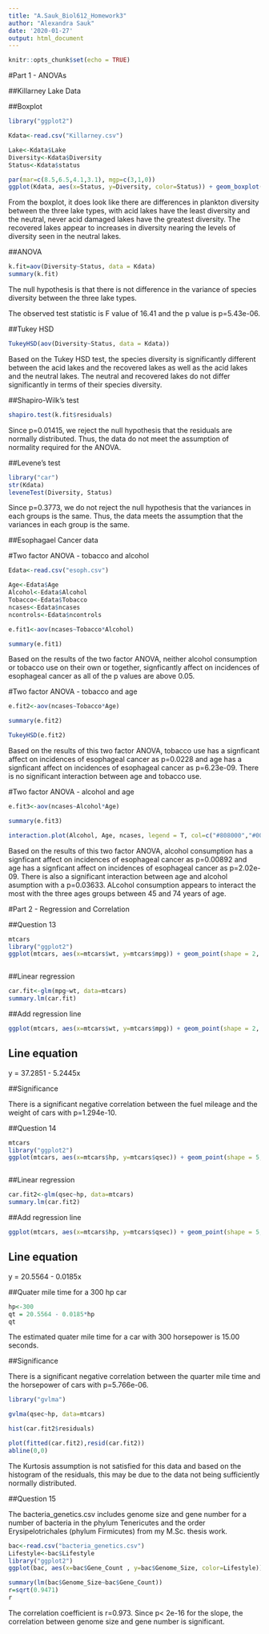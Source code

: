 ```yaml
---
title: "A.Sauk_Biol612_Homework3"
author: "Alexandra Sauk"
date: '2020-01-27'
output: html_document
---
```


```r
knitr::opts_chunk$set(echo = TRUE)
```

#Part 1 - ANOVAs

##Killarney Lake Data

##Boxplot
```r
library("ggplot2")

Kdata<-read.csv("Killarney.csv")

Lake<-Kdata$Lake
Diversity<-Kdata$Diversity
Status<-Kdata$status

par(mar=c(8.5,6.5,4.1,3.1), mgp=c(3,1,0))
ggplot(Kdata, aes(x=Status, y=Diversity, color=Status)) + geom_boxplot() + labs(y="Plankton Species Diversity", x="Lake Status", title = "Fig. 1: Plankton species diversity for 45 lakes in Killarney Wilderness Park") + scale_color_manual(values = c("#ffbb0e", "#009a00", "#007fff"))
```

From the boxplot, it does look like there are differences in plankton diversity between the three lake types, with acid lakes have the least diversity and the neutral, never acid damaged lakes have the greatest diversity. The recovered lakes appear to increases in diversity nearing the levels of diversity seen in the neutral lakes. 

##ANOVA
```r
k.fit=aov(Diversity~Status, data = Kdata)
summary(k.fit)
```

The null hypothesis is that there is not difference in the variance of species diversity between the three lake types.

The observed test statistic is F value of 16.41 and the p value is p=5.43e-06. 

##Tukey HSD
```r
TukeyHSD(aov(Diversity~Status, data = Kdata))
```

Based on the Tukey HSD test, the species diversity is significantly different between the acid lakes and the recovered lakes as well as the acid lakes and the neutral lakes. The neutral and recovered lakes do not differ significantly in terms of their species diversity. 

##Shapiro-Wilk's test
```r
shapiro.test(k.fit$residuals)
```

Since p=0.01415, we reject the null hypothesis that the residuals are normally distributed. Thus, the data do not meet the assumption of normality required for the ANOVA.

##Levene's test
```r

library("car")
str(Kdata)
leveneTest(Diversity, Status)

```

Since p=0.3773, we do not reject the null hypothesis that the variances in each groups is the same. Thus, the data meets the assumption that the variances in each group is the same. 

##Esophagael Cancer data

#Two factor ANOVA - tobacco and alcohol
```r
Edata<-read.csv("esoph.csv")

Age<-Edata$Age
Alcohol<-Edata$Alcohol
Tobacco<-Edata$Tobacco
ncases<-Edata$ncases
ncontrols<-Edata$ncontrols

e.fit1<-aov(ncases~Tobacco*Alcohol)

summary(e.fit1)
```

Based on the results of the two factor ANOVA, neither alcohol consumption or tobacco use on their own or together, signficantly affect on incidences of esophageal cancer as all of the p values are above 0.05.

#Two factor ANOVA - tobacco and age
```r
e.fit2<-aov(ncases~Tobacco*Age)

summary(e.fit2)

TukeyHSD(e.fit2)
```

Based on the results of this two factor ANOVA, tobacco use has a signficant affect on incidences of esophageal cancer as p=0.0228 and age has a signficant affect on incidences of esophageal cancer as p=6.23e-09. There is no significant interaction between age and tobacco use. 

#Two factor ANOVA - alcohol and age
```r
e.fit3<-aov(ncases~Alcohol*Age)

summary(e.fit3)

interaction.plot(Alcohol, Age, ncases, legend = T, col=c("#808000","#008000","#008080","#000080","#0000FF","#800080")) + title(main = "Fig. 2: Interaction of alcohol consumption and age \n on number of esophageal cancer cases")
```

Based on the results of this two factor ANOVA, alcohol consumption has a signficant affect on incidences of esophageal cancer as p=0.00892 and age has a signficant affect on incidences of esophageal cancer as p=2.02e-09. There is also a significant interaction between age and alcohol asumption with a p=0.03633. ALcohol consumption appears to interact the most with the three ages groups between 45 and 74 years of age. 

#Part 2 - Regression and Correlation

##Question 13

```r
mtcars
library("ggplot2")
ggplot(mtcars, aes(x=mtcars$wt, y=mtcars$mpg)) + geom_point(shape = 2, color=("dark green")) + labs(x="Weight (tonnes)", y="Fuel mileage (mpg)", title = "Fig. 3: Fuel milaege of cars versus weight") 



```

##Linear regression
```r
car.fit<-glm(mpg~wt, data=mtcars)
summary.lm(car.fit)
```
##Add regression line
```r
ggplot(mtcars, aes(x=mtcars$wt, y=mtcars$mpg)) + geom_point(shape = 2, color=("dark green")) + labs(x="Weight (tonnes)", y="Fuel mileage (mpg)", title = "Fig. 4: Fuel milaege of cars versus weight") + geom_abline(intercept = 37.2851, slope = -5.2445, color="blue")


```

## Line equation

y = 37.2851 - 5.2445x

##Significance

There is a significant negative correlation between the fuel mileage and the weight of cars with p=1.294e-10. 

##Question 14

```r
mtcars
library("ggplot2")
ggplot(mtcars, aes(x=mtcars$hp, y=mtcars$qsec)) + geom_point(shape = 5, color=("#A2C93A"), size=2) + labs(x="Horsepower", y="Quarter mile time", title = "Fig. 5: Horsepower of cars versus quarter mile time") 



```

##Linear regression
```r
car.fit2<-glm(qsec~hp, data=mtcars)
summary.lm(car.fit2)
```

##Add regression line
```r
ggplot(mtcars, aes(x=mtcars$hp, y=mtcars$qsec)) + geom_point(shape = 5, color=("#A2C93A"), size=2) + labs(x="Horsepower", y="Quarter mile time", title = "Fig. 6: Horsepower of cars versus quarter mile time")  + geom_abline(intercept = 20.5564, slope = -0.0185, color="blue")

```


## Line equation

y = 20.5564 - 0.0185x

##Quater mile time for a 300 hp car

```r
hp<-300
qt = 20.5564 - 0.0185*hp
qt

```

The estimated quater mile time for a car with 300 horsepower is 15.00 seconds. 

##Significance

There is a significant negative correlation between the quarter mile time and the horsepower of cars with p=5.766e-06. 

```r
library("gvlma")

gvlma(qsec~hp, data=mtcars)
```

```r
hist(car.fit2$residuals)
```

```r
plot(fitted(car.fit2),resid(car.fit2))
abline(0,0)
```


The Kurtosis assumption is not satisfied for this data and based on the histogram of the residuals, this may be due to the data not being sufficiently normally distributed. 

##Question 15

The bacteria_genetics.csv includes genome size and gene number for a number of bacteria in the phylum Tenericutes and the order Erysipelotrichales (phylum Firmicutes) from my M.Sc. thesis work. 

```r
bac<-read.csv("bacteria_genetics.csv")
Lifestyle<-bac$Lifestyle
library("ggplot2")
ggplot(bac, aes(x=bac$Gene_Count , y=bac$Genome_Size, color=Lifestyle)) + geom_point(shape = 1, size=2) + labs(x="Number of genes", y="Genome Size (Mb)", title = "Fig. 7: Genome size versus gene number \nfor members of the Tenericutes and Erysipelotrichales") + scale_color_manual(values = c("#A2C257","#A4D3EE","#A2627A","#A68064"))


```

```r
summary(lm(bac$Genome_Size~bac$Gene_Count))
r=sqrt(0.9471)
r

```

The correlation coefficient is r=0.973. Since p< 2e-16 for the slope, the correlation between genome size and gene number is significant. 


